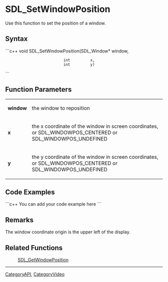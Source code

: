 
= SDL_SetWindowPosition =
Use this function to set the position of a window.


== Syntax ==
```c++
void SDL_SetWindowPosition(SDL_Window* window,
                           int         x,
                           int         y)
```

== Function Parameters ==
{|
|'''window'''
|the window to reposition
|-
|'''x'''
|the x coordinate of the window in screen coordinates, or SDL_WINDOWPOS_CENTERED or SDL_WINDOWPOS_UNDEFINED
|-
|'''y'''
|the y coordinate of the window in screen coordinates, or SDL_WINDOWPOS_CENTERED or SDL_WINDOWPOS_UNDEFINED
|}

== Code Examples ==
```c++
You can add your code example here
```

== Remarks ==
The window coordinate origin is the upper left of the display.

== Related Functions ==
:[[SDL_GetWindowPosition]]

----
[[CategoryAPI]], [[CategoryVideo]]
